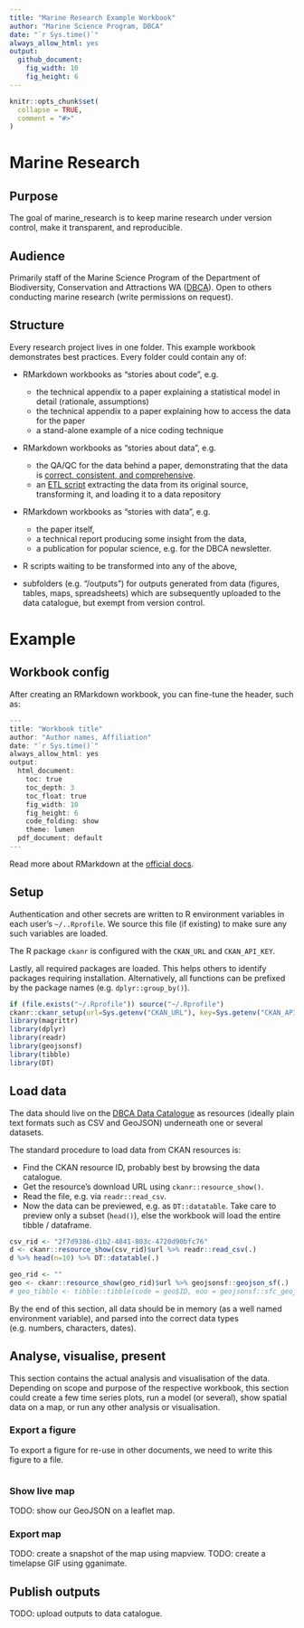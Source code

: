 ```yaml
---
title: "Marine Research Example Workbook"
author: "Marine Science Program, DBCA"
date: "`r Sys.time()`"
always_allow_html: yes
output:
  github_document:
    fig_width: 10
    fig_height: 6
---
```

<!-- README.md is generated from README.Rmd. Please edit that file -->

```r
knitr::opts_chunk$set(
  collapse = TRUE,
  comment = "#>"
)
```
# Marine Research

<!-- badges: start -->
<!-- badges: end -->

## Purpose
The goal of marine_research is to keep marine research under version control, make it transparent, 
and reproducible.

## Audience
Primarily staff of the Marine Science Program of the Department of Biodiversity, Conservation and Attractions WA ([DBCA](https://github.com/dbca-wa/)). Open to others conducting marine research (write permissions on request).

## Structure
Every research project lives in one folder. This example workbook demonstrates best practices.
Every folder could contain any of:

* RMarkdown workbooks as "stories about code", e.g. 
  
  * the technical appendix to a paper explaining a statistical model in detail (rationale, assumptions)
  * the technical appendix to a paper explaining how to access the data for the paper
  * a stand-alone example of a nice coding technique
  
* RMarkdown workbooks as "stories about data", e.g.
  
  * the QA/QC for the data behind a paper, demonstrating that the data is 
    [correct, consistent, and comprehensive](https://en.wikipedia.org/wiki/Data_quality).
  * an [ETL script](https://en.wikipedia.org/wiki/Extract,_transform,_load) extracting the data
    from its original source, transforming it, and loading it to a data repository
    
* RMarkdown workbooks as "stories with data", e.g.

  * the paper itself,
  * a technical report producing some insight from the data,
  * a publication for popular science, e.g. for the DBCA newsletter.
  
* R scripts waiting to be transformed into any of the above,
* subfolders (e.g. "/outputs") for outputs generated from data (figures, tables, maps, spreadsheets)
  which are subsequently uploaded to the data catalogue, but exempt from version control.
  
# Example

## Workbook config
After creating an RMarkdown workbook, you can fine-tune the header, such as:

```r
---
title: "Workbook title"
author: "Author names, Affiliation"
date: "`r Sys.time()`"
always_allow_html: yes
output:
  html_document:
    toc: true
    toc_depth: 3
    toc_float: true
    fig_width: 10
    fig_height: 6
    code_folding: show
    theme: lumen
  pdf_document: default
---
```

Read more about RMarkdown at the [official docs](https://rmarkdown.rstudio.com/lesson-1.html).

## Setup
Authentication and other secrets are written to R environment variables in each user's
`~/..Rprofile`. We source this file (if existing) to make sure any such variables are loaded.

The R package `ckanr` is configured with the `CKAN_URL` and `CKAN_API_KEY`.

Lastly, all required packages are loaded. 
This helps others to identify packages requiring installation.
Alternatively, all functions can be prefixed by the package names (e.g. `dplyr::group_by()`).

```r
if (file.exists("~/.Rprofile")) source("~/.Rprofile")
ckanr::ckanr_setup(url=Sys.getenv("CKAN_URL"), key=Sys.getenv("CKAN_API_KEY"))
library(magrittr)
library(dplyr)
library(readr)
library(geojsonsf)
library(tibble)
library(DT)
```

## Load data
The data should live on the [DBCA Data Catalogue](https://data.dpaw.wa.gov.au/) as
resources (ideally plain text formats such as CSV and GeoJSON) underneath one or several
datasets.


The standard procedure to load data from CKAN resources is:

* Find the CKAN resource ID, probably best by browsing the data catalogue.
* Get the resource's download URL using `ckanr::resource_show()`.
* Read the file, e.g. via `readr::read_csv`.
* Now the data can be previewed, e.g. as `DT::datatable`. Take care to preview only
  a subset (`head()`), else the workbook will load the entire tibble / dataframe.

```r
csv_rid <- "2f7d9386-d1b2-4841-803c-4720d90bfc76"
d <- ckanr::resource_show(csv_rid)$url %>% readr::read_csv(.)
d %>% head(n=10) %>% DT::datatable(.)
```

```r
geo_rid <- ""
geo <- ckanr::resource_show(geo_rid)$url %>% geojsonsf::geojson_sf(.)
# geo_tibble <- tibble::tibble(code = geo$ID, eoo = geojsonsf::sfc_geojson(geo$geometry))
```

By the end of this section, all data should be in memory (as a well named environment variable),
and parsed into the correct data types (e.g. numbers, characters, dates).

## Analyse, visualise, present
This section contains the actual analysis and visualisation of the data.
Depending on scope and purpose of the respective workbook, this section could
create a few time series plots, run a model (or several), show spatial data on a map, or
run any other analysis or visualisation.

### Export a figure
To export a figure for re-use in other documents, we need to write this figure to a file.

```r

```


### Show live map
TODO: show our GeoJSON on a leaflet map.


### Export map
TODO: create a snapshot of the map using mapview.
TODO: create a timelapse GIF using gganimate.

## Publish outputs
TODO: upload outputs to data catalogue.
  
